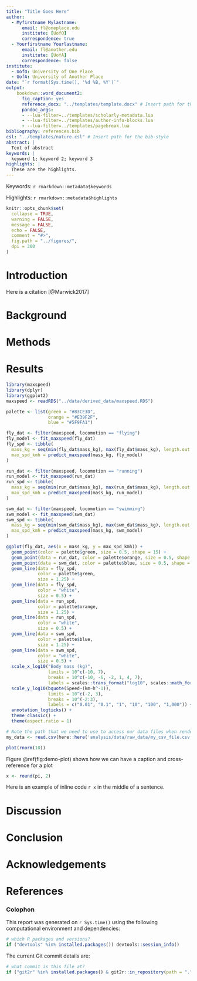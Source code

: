 ```yaml
---
title: "Title Goes Here"
author:
  - Myfirstname Mylastname:
      email: fl@oneplace.edu
      institute: [UofO]
      correspondence: true
  - Yourfirstname Yourlastname:
      email: fl@another.edu
      institute: [UofA]
      correspondence: false
institute:
  - UofO: University of One Place
  - UofA: University of Another Place
date: "`r format(Sys.time(), '%d %B, %Y')`"
output: 
    bookdown::word_document2:
      fig_caption: yes
      reference_docx: "../templates/template.docx" # Insert path for the DOCX file
      pandoc_args:
      - --lua-filter=../templates/scholarly-metadata.lua
      - --lua-filter=../templates/author-info-blocks.lua
      - --lua-filter=../templates/pagebreak.lua
bibliography: references.bib
csl: "../templates/nature.csl" # Insert path for the bib-style
abstract: |
  Text of abstract
keywords: |
  keyword 1; keyword 2; keyword 3
highlights: |
  These are the highlights. 
---
```


<!-- This is the format for text comments that will be ignored during renderings. Do not put R code in these comments because it will not be ignored. -->

<!-- With the following code you can access and display values from the yml header above. -->

Keywords: `r rmarkdown::metadata$keywords`

Highlights: `r rmarkdown::metadata$highlights`

<!-- The following code chunk defines some general settings how code chunks should behave. -->

```r
knitr::opts_chunk$set(
  collapse = TRUE,
  warning = FALSE,
  message = FALSE,
  echo = FALSE,
  comment = "#>",
  fig.path = "../figures/",
  dpi = 300
)
```

<!-- The actual document text starts here: -->

# Introduction

Here is a citation [@Marwick2017]

# Background

# Methods

# Results
```r
library(maxspeed)
library(dplyr)
library(ggplot2)
maxspeed <- readRDS("../data/derived_data/maxspeed.RDS")
``` 

```r
palette <- list(green = "#83CE3D",
                orange = "#E39F2F",
                blue = "#5F9FA1")

fly_dat <- filter(maxspeed, locomotion == "flying")
fly_model <- fit_maxspeed(fly_dat)
fly_spd <- tibble(
  mass_kg = seq(min(fly_dat$mass_kg), max(fly_dat$mass_kg), length.out = 1000),
  max_spd_kmh = predict_maxspeed(mass_kg, fly_model)
)

run_dat <- filter(maxspeed, locomotion == "running")
run_model <- fit_maxspeed(run_dat)
run_spd <- tibble(
  mass_kg = seq(min(run_dat$mass_kg), max(run_dat$mass_kg), length.out = 1000),
  max_spd_kmh = predict_maxspeed(mass_kg, run_model)
)

swm_dat <- filter(maxspeed, locomotion == "swimming")
swm_model <- fit_maxspeed(swm_dat)
swm_spd <- tibble(
  mass_kg = seq(min(swm_dat$mass_kg), max(swm_dat$mass_kg), length.out = 1000),
  max_spd_kmh = predict_maxspeed(mass_kg, swm_model)
)

ggplot(fly_dat, aes(x = mass_kg, y = max_spd_kmh)) +
  geom_point(color = palette$green, size = 0.5, shape = 15) +
  geom_point(data = run_dat, color = palette$orange, size = 0.5, shape = 16) +
  geom_point(data = swm_dat, color = palette$blue, size = 0.5, shape = 17) +
  geom_line(data = fly_spd, 
            color = palette$green, 
            size = 1.25) +
  geom_line(data = fly_spd, 
            color = "white", 
            size = 0.5) +
  geom_line(data = run_spd, 
            color = palette$orange, 
            size = 1.25) +
  geom_line(data = run_spd, 
            color = "white", 
            size = 0.5) +
  geom_line(data = swm_spd, 
            color = palette$blue, 
            size = 1.25) +
  geom_line(data = swm_spd, 
            color = "white", 
            size = 0.5) +
  scale_x_log10("Body mass (kg)",
                limits = 10^c(-10, 7),
                breaks = 10^c(-10, -6, -2, 1, 4, 7),
                labels = scales::trans_format("log10", scales::math_format(10^.x))) +
  scale_y_log10(bquote(Speed~(km~h^-1)),
                limits = 10^c(-2, 3),
                breaks = 10^(-2:3),
                labels = c("0.01", "0.1", "1", "10", "100", "1,000")) +
  annotation_logticks() +
  theme_classic() +
  theme(aspect.ratio = 1)
```


<!-- Here's some example analysis code: -->

```r
# Note the path that we need to use to access our data files when rendering this document
my_data <- read.csv(here::here('analysis/data/raw_data/my_csv_file.csv'))
```

```r
plot(rnorm(10))
```

Figure \@ref(fig:demo-plot) shows how we can have a caption and cross-reference for a plot

```r
x <- round(pi, 2)
```

Here is an example of inline code `r x` in the middle of a sentence. 

# Discussion

# Conclusion

# Acknowledgements

<!-- The following line inserts a page break  -->

\newpage

# References 

<!-- The following line ensures the references appear here for the MS Word or HTML output files, rather than right at the end of the document (this will not work for PDF files):  -->

<div id="refs"></div>

\newpage

### Colophon

This report was generated on `r Sys.time()` using the following computational environment and dependencies: 

```r
# which R packages and versions?
if ("devtools" %in% installed.packages()) devtools::session_info()
```

The current Git commit details are:

```r
# what commit is this file at? 
if ("git2r" %in% installed.packages() & git2r::in_repository(path = ".")) git2r::repository(here::here())  
```
